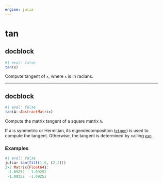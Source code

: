 ```yaml
---
engine: julia
---
```


# tan
    

::: {.callout-note appearance="simple"}

## docblock


```julia
#| eval: false
tan(x)

```


Compute tangent of `x`, where `x` is in radians.
 


:::
    

 --- 
 
::: {.callout-note appearance="simple"}

## docblock


```julia
#| eval: false
tan(A::AbstractMatrix)

```


Compute the matrix tangent of a square matrix `A`.
 

If `A` is symmetric or Hermitian, its eigendecomposition ([`eigen`](@ref)) is used to compute the tangent. Otherwise, the tangent is determined by calling [`exp`](@ref).
 


### Examples
    


```julia
#| eval: false
julia> tan(fill(1.0, (2,2)))
2×2 Matrix{Float64}:
 -1.09252  -1.09252
 -1.09252  -1.09252

```



:::
    

